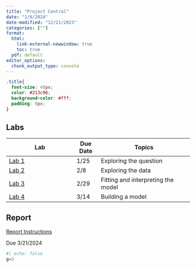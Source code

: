 ```yaml
---
title: "Project Central"
date: "1/8/2024"
date-modified: "12/21/2023"
categories: [""]
format: 
  html:
    link-external-newwindow: true
    toc: true
  pdf: default
editor_options: 
  chunk_output_type: console
---
```


```css
.title{
  font-size: 40px;
  color: #213c96;
  background-color: #fff;
  padding: 0px;
}
```

## Labs

| Lab                       | Due Date | Topics                             |
|---------------------------|----------|------------------------------------|
| [Lab 1](/labs/Lab_01.qmd) | 1/25     | Exploring the question             |
| [Lab 2](/labs/Lab_02.qmd) | 2/8      | Exploring the data                 |
| [Lab 3](/labs/Lab_03.qmd) | 2/29     | Fitting and interpreting the model |
| [Lab 4](/labs/Lab_04.qmd) | 3/14     | Building a model                   |

## Report

[Report Instructions](/labs/Project_report_instructions.qmd)

Due 3/21/2024

```r
#| echo: false
g=3
```
